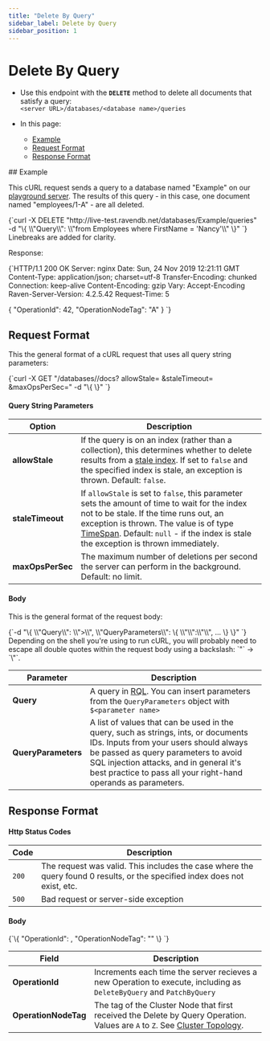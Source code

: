 ```yaml
---
title: "Delete By Query"
sidebar_label: Delete by Query
sidebar_position: 1
---
```



# Delete By Query
<Admonition type="note" title="Note">

* Use this endpoint with the **`DELETE`** method to delete all documents that satisfy a query:  
`<server URL>/databases/<database name>/queries`  

* In this page:  
  * [Example](../../../client-api/rest-api/queries/delete-by-query#example)  
  * [Request Format](../../../client-api/rest-api/queries/delete-by-query#request-format)  
  * [Response Format](../../../client-api/rest-api/queries/delete-by-query#response-format)  

</Admonition>
## Example

This cURL request sends a query to a database named "Example" on our [playground server](http://live-test.ravendb.net). The 
results of this query - in this case, one document named "employees/1-A" - are all deleted.  

<TabItem value="something" label="bash">
<CodeBlock language="bash">
{`curl -X DELETE "http://live-test.ravendb.net/databases/Example/queries"
-d "\{ \\"Query\\": \\"from Employees where FirstName = 'Nancy'\\" \}"
`}
</CodeBlock>
</TabItem>
Linebreaks are added for clarity.  

Response:  

<TabItem value="something" label="http">
<CodeBlock language="http">
{`HTTP/1.1 200 OK
Server: nginx
Date: Sun, 24 Nov 2019 12:21:11 GMT
Content-Type: application/json; charset=utf-8
Transfer-Encoding: chunked
Connection: keep-alive
Content-Encoding: gzip
Vary: Accept-Encoding
Raven-Server-Version: 4.2.5.42
Request-Time: 5

\{
    "OperationId": 42,
    "OperationNodeTag": "A"
\}
`}
</CodeBlock>
</TabItem>



## Request Format

This the general format of a cURL request that uses all query string parameters:

<TabItem value="something" label="batch">
<CodeBlock language="batch">
{`curl -X GET "<server URL>/databases/<database name>/docs?
            allowStale=<boolean>
            &staleTimeout=<TimeSpan>
            &maxOpsPerSec=<integer>"
-d "\{ \}"
`}
</CodeBlock>
</TabItem>

#### Query String Parameters

| Option | Description |
| - | - |
| **allowStale** | If the query is on an index (rather than a collection), this determines whether to delete results from a [stale index](../../../indexes/stale-indexes). If set to `false` and the specified index is stale, an exception is thrown. Default: `false`. |
| **staleTimeout** | If `allowStale` is set to `false`, this parameter sets the amount of time to wait for the index not to be stale. If the time runs out, an exception is thrown. The value is of type [TimeSpan](https://docs.microsoft.com/en-us/dotnet/api/system.timespan). Default: `null` - if the index is stale the exception is thrown immediately. |
| **maxOpsPerSec** | The maximum number of deletions per second the server can perform in the background. Default: no limit. |

#### Body

This is the general format of the request body:

<TabItem value="something" label="powershell">
<CodeBlock language="powershell">
{`-d "\{
    \\"Query\\": \\"<RQL query referencing $<name>>\\",
    \\"QueryParameters\\": \{
        \\"<name>\\":\\"<parameter>\\",
        ...
    \}
\}"
`}
</CodeBlock>
</TabItem>
Depending on the shell you're using to run cURL, you will probably need to escape all 
double quotes within the request body using a backslash: `"` -&gt; `\"`.  

| Parameter | Description |
| - | - |
| **Query** | A query in [RQL](../../../client-api/session/querying/what-is-rql). You can insert parameters from the `QueryParameters` object with `$<parameter name>` |
| **QueryParameters** | A list of values that can be used in the query, such as strings, ints, or documents IDs. Inputs from your users should always be passed as query parameters to avoid SQL injection attacks, and in general it's best practice to pass all your right-hand operands as parameters. |


## Response Format

#### Http Status Codes

| Code | Description |
| - | - |
| `200` | The request was valid. This includes the case where the query found 0 results, or the specified index does not exist, etc. |
| `500` | Bad request or server-side exception |

#### Body

<TabItem value="something" label="javascript">
<CodeBlock language="javascript">
{`\{
    "OperationId": <int>,
    "OperationNodeTag": "<cluster node tag>"
\}
`}
</CodeBlock>
</TabItem>

| Field | Description |
| - | - |
| **OperationId** | Increments each time the server recieves a new Operation to execute, including as `DeleteByQuery` and `PatchByQuery` |
| **OperationNodeTag** | The tag of the Cluster Node that first received the Delete by Query Operation. Values are `A` to `Z`. See [Cluster Topology](../../../server/clustering/rachis/cluster-topology). |


